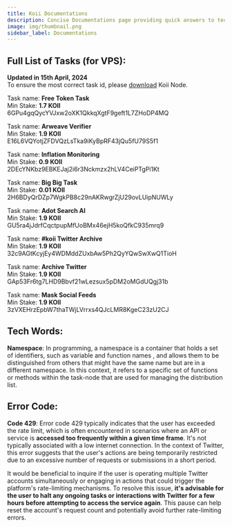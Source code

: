 ```yaml
---
title: Koii Documentations
description: Concise Documentations page providing quick answers to tech words related to koii network
image: img/thumbnail.png
sidebar_label: Documentations
---
```


## Full List of Tasks (for VPS):

**Updated in 15th April, 2024**  
To ensure the most correct task id, please [download](https://www.koii.network/node) Koii Node.

Task name: **Free Token Task**  
Min Stake: **1.7 KOII**  
6GPu4gqQycYVJxw2oXK1QkkqXgtF9geft1L7ZHoDP4MQ

Task name: **Arweave Verifier**  
Min Stake: **1.9 KOII**  
E16L6VQYotjZFDVQzLsTka9iKyBpRF43jQu5fU79S5f1

Task name: **Inflation Monitoring**  
Min Stake: **0.9 KOII**  
2DEcYNKbz9EBKEJaj2i6r3Nckmzx2hLV4CeiPTgPi1Kt

Task name: **Big Big Task**  
Min Stake: **0.01 KOII**  
2H6BDyQrDZp7WgkPB8c29nAKRwgrZjU29ovLUipNUWLy

Task name: **Adot Search AI**  
Min Stake: **1.9 KOII**  
GU5ra4jJdrfCqctpupMfUoBMx46ejH5koQfkC935mrq9

Task name: **#koii Twitter Archive**  
Min Stake: **1.9 KOII**  
32c9AGtKcyjEy4WDMddZUxbAw5Ph2QyYQwSwXwQ1TioH

Task name: **Archive Twitter**  
Min Stake: **1.9 KOII**  
GAp53Fr6tg7LHD9Bbvf21wLezsux5pDM2oMGdUQgj31b

Task name: **Mask Social Feeds**  
Min Stake: **1.9 KOII**  
3zVXEHrzEpbW7thaTWjLVrrxs4QJcLMR8KgeC23zU2CJ

## Tech Words:

**Namespace**: In programming, a namespace is a container that holds a set of identifiers, such as variable and function names
, and allows them to be distinguished from others that might have the same name but are in a different namespace. In this context, it refers to a specific set of functions or methods within the task-node that are used for managing the distribution list.

## Error Code:

**Code 429**: Error code 429 typically indicates that the user has exceeded the rate limit, which is often encountered in scenarios where an API or service is **accessed too frequently within a given time frame**. It's not typically associated with a low internet connection. In the context of Twitter, this error suggests that the user's actions are being temporarily restricted due to an excessive number of requests or submissions in a short period.

It would be beneficial to inquire if the user is operating multiple Twitter accounts simultaneously or engaging in actions that could trigger the platform's rate-limiting mechanisms. To resolve this issue, **it's advisable for the user to halt any ongoing tasks or interactions with Twitter for a few hours before attempting to access the service again**. This pause can help reset the account's request count and potentially avoid further rate-limiting errors.
